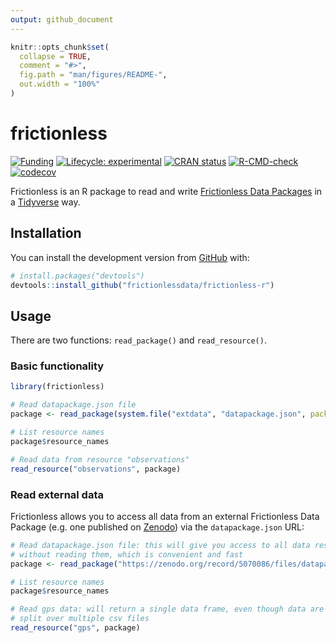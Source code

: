 ```yaml
---
output: github_document
---
```


<!-- README.md is generated from README.Rmd. Please edit that file -->

```r
knitr::opts_chunk$set(
  collapse = TRUE,
  comment = "#>",
  fig.path = "man/figures/README-",
  out.width = "100%"
)
```

# frictionless

<!-- badges: start -->
[![Funding](https://img.shields.io/static/v1?label=powered+by&message=lifewatch.be&labelColor=1a4e8a&color=f15922)](http://lifewatch.be)
[![Lifecycle: experimental](https://img.shields.io/badge/lifecycle-experimental-orange.svg)](https://lifecycle.r-lib.org/articles/stages.html#experimental)
[![CRAN status](https://www.r-pkg.org/badges/version/frictionless)](https://CRAN.R-project.org/package=frictionless)
[![R-CMD-check](https://github.com/frictionlessdata/frictionless-r/workflows/R-CMD-check/badge.svg)](https://github.com/frictionlessdata/frictionless-r/actions)
[![codecov](https://codecov.io/gh/frictionlessdata/frictionless-r/branch/main/graph/badge.svg?token=bKtiHW21K0)](https://codecov.io/gh/frictionlessdata/frictionless-r)
<!-- badges: end -->

Frictionless is an R package to read and write [Frictionless Data Packages](https://specs.frictionlessdata.io/data-package/) in a [Tidyverse](https://www.tidyverse.org/) way.

## Installation

You can install the development version from [GitHub](https://github.com/) with:

``` r
# install.packages("devtools")
devtools::install_github("frictionlessdata/frictionless-r")
```

## Usage

There are two functions: `read_package()` and `read_resource()`.

### Basic functionality

```r
library(frictionless)

# Read datapackage.json file
package <- read_package(system.file("extdata", "datapackage.json", package = "frictionless"))

# List resource names
package$resource_names

# Read data from resource "observations"
read_resource("observations", package)
```

### Read external data

Frictionless allows you to access all data from an external Frictionless Data Package (e.g. one published on [Zenodo](https://doi.org/10.5281/zenodo.5070086)) via the `datapackage.json` URL:

```r
# Read datapackage.json file: this will give you access to all data resources
# without reading them, which is convenient and fast
package <- read_package("https://zenodo.org/record/5070086/files/datapackage.json")

# List resource names
package$resource_names

# Read gps data: will return a single data frame, even though data are 
# split over multiple csv files
read_resource("gps", package)
```
